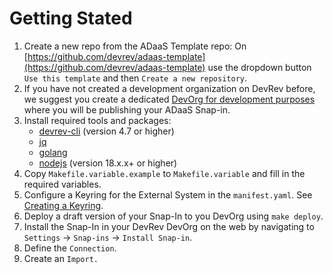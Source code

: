 # Getting Stated

1. Create a new repo from the ADaaS Template repo:
On [https://github.com/devrev/adaas-template](https://github.com/devrev/adaas-template) use the dropdown button `Use this template` and
then `Create a new repository`.
2. If you have not created a development organization on DevRev before, we suggest you create a dedicated
[DevOrg for development purposes](https://app.devrev.ai/) where you will be publishing your ADaaS Snap-in.
3. Install required tools and packages:
   - [devrev-cli](https://developer.devrev.ai/snapin-development/references/cli-install) (version 4.7 or higher)
   - [jq](https://stedolan.github.io/jq)
   - [golang](https://go.dev/doc/install)
   - [nodejs](https://nodejs.org/en/download/package-manager) (version 18.x.x+ or higher)
4. Copy `Makefile.variable.example` to `Makefile.variable` and fill in the required variables.
5. Configure a Keyring for the External System in the `manifest.yaml`.
See [Creating a Keyring](https://www.notion.so/Creating-a-Keyring-aa497671dc1b423fae70f7a0c14fba3a?pvs=21).
6. Deploy a draft version of your Snap-In to you DevOrg using `make deploy`.
7. Install the Snap-In in your DevRev DevOrg on the web by navigating to `Settings` -> `Snap-ins` -> `Install Snap-in`.
8. Define the `Connection`.
9. Create an `Import.`
